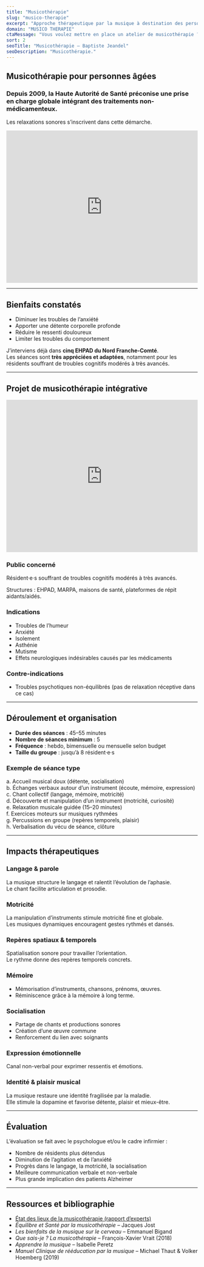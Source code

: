 ```yaml
---
title: "Musicothérapie"
slug: "musico-therapie"
excerpt: "Approche thérapeutique par la musique à destination des personnes âgées."
domain: "MUSICO THERAPIE"
ctaMessage: "Vous voulez mettre en place un atelier de musicothérapie ? Contactez-moi"
sort: 2
seoTitle: "Musicothérapie — Baptiste Jeandel"
seoDescription: "Musicothérapie."
---
```


## Musicothérapie pour personnes âgées
### Depuis 2009, la Haute Autorité de Santé préconise une **prise en charge globale intégrant des traitements non-médicamenteux**.  
Les relaxations sonores s’inscrivent dans cette démarche.

<iframe 
  width="100%" 
  height="400" 
  src="https://www.youtube.com/embed/Ap5nJ0gjpqM?start=1" 
  title="Musicothérapie pour personnes âgées" 
  frameborder="0" 
  allow="accelerometer; autoplay; clipboard-write; encrypted-media; gyroscope; picture-in-picture" 
  allowfullscreen
></iframe>

---

## Bienfaits constatés

- Diminuer les troubles de l’anxiété  
- Apporter une détente corporelle profonde  
- Réduire le ressenti douloureux  
- Limiter les troubles du comportement  

J’interviens déjà dans **cinq EHPAD du Nord Franche-Comté**.  
Les séances sont **très appréciées et adaptées**, notamment pour les résidents souffrant de troubles cognitifs modérés à très avancés.

---

## Projet de musicothérapie intégrative

<iframe 
  width="100%" 
  height="400" 
  src="https://www.youtube.com/embed/YdNsiOIurSs" 
  title="Projet musicothérapie intégrative" 
  frameborder="0" 
  allow="accelerometer; autoplay; clipboard-write; encrypted-media; gyroscope; picture-in-picture" 
  allowfullscreen
></iframe>

### Public concerné
Résident·e·s souffrant de troubles cognitifs modérés à très avancés.  

Structures : EHPAD, MARPA, maisons de santé, plateformes de répit aidants/aidés.  

### Indications
- Troubles de l’humeur  
- Anxiété  
- Isolement  
- Asthénie  
- Mutisme  
- Effets neurologiques indésirables causés par les médicaments  

### Contre-indications
- Troubles psychotiques non-équilibrés (pas de relaxation réceptive dans ce cas)

---

## Déroulement et organisation

- **Durée des séances** : 45–55 minutes  
- **Nombre de séances minimum** : 5  
- **Fréquence** : hebdo, bimensuelle ou mensuelle selon budget  
- **Taille du groupe** : jusqu’à 8 résident·e·s  

### Exemple de séance type
a. Accueil musical doux (détente, socialisation)  
b. Échanges verbaux autour d’un instrument (écoute, mémoire, expression)  
c. Chant collectif (langage, mémoire, motricité)  
d. Découverte et manipulation d’un instrument (motricité, curiosité)  
e. Relaxation musicale guidée (15–20 minutes)  
f. Exercices moteurs sur musiques rythmées  
g. Percussions en groupe (repères temporels, plaisir)  
h. Verbalisation du vécu de séance, clôture  

---

## Impacts thérapeutiques

### Langage & parole
La musique structure le langage et ralentit l’évolution de l’aphasie.  
Le chant facilite articulation et prosodie.  

### Motricité
La manipulation d’instruments stimule motricité fine et globale.  
Les musiques dynamiques encouragent gestes rythmés et dansés.  

### Repères spatiaux & temporels
Spatialisation sonore pour travailler l’orientation.  
Le rythme donne des repères temporels concrets.  

### Mémoire
- Mémorisation d’instruments, chansons, prénoms, œuvres.  
- Réminiscence grâce à la mémoire à long terme.  

### Socialisation
- Partage de chants et productions sonores  
- Création d’une œuvre commune  
- Renforcement du lien avec soignants  

### Expression émotionnelle
Canal non-verbal pour exprimer ressentis et émotions.  

### Identité & plaisir musical
La musique restaure une identité fragilisée par la maladie.  
Elle stimule la dopamine et favorise détente, plaisir et mieux-être.  

---

## Évaluation

L’évaluation se fait avec le psychologue et/ou le cadre infirmier :  

- Nombre de résidents plus détendus  
- Diminution de l’agitation et de l’anxiété  
- Progrès dans le langage, la motricité, la socialisation  
- Meilleure communication verbale et non-verbale  
- Plus grande implication des patients Alzheimer
---

## Ressources et bibliographie

- [État des lieux de la musicothérapie (rapport d’experts)](https://drive.google.com/file/d/1AARWbE0O2OF2ofR09c4F6AxbdXS-5BoG/view?usp=sharing)  
- *Équilibre et Santé par la musicothérapie* – Jacques Jost  
- *Les bienfaits de la musique sur le cerveau* – Emmanuel Bigand  
- *Que sais-je ? La musicothérapie* – François-Xavier Vrait (2018)  
- *Apprendre la musique* – Isabelle Peretz  
- *Manuel Clinique de rééducation par la musique* – Michael Thaut & Volker Hoemberg (2019)